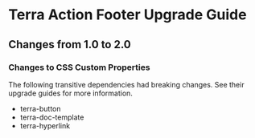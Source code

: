 
<Badge />

# Terra Action Footer Upgrade Guide

## Changes from 1.0 to 2.0

### Changes to CSS Custom Properties

The following transitive dependencies had breaking changes. See their upgrade guides for more information.
* terra-button
* terra-doc-template
* terra-hyperlink
